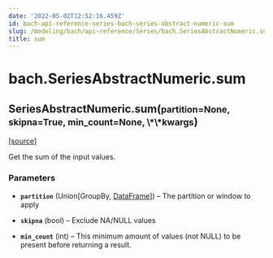 ```yaml
---
date: '2022-05-02T12:52:16.459Z'
id: bach-api-reference-series-bach-series-abstract-numeric-sum
slug: /modeling/bach/api-reference/Series/bach.SeriesAbstractNumeric.sum/
title: sum
---
```


# bach.SeriesAbstractNumeric.sum

<div class="method">

<h2 class="signature-method"><span class="additional-name">SeriesAbstractNumeric.</span><span class="name">sum(</span><small class="parameter-list"><span class="parameter" id="partition">partition=None</span>, <span class="parameter" id="skipna">skipna=True</span>, <span class="parameter" id="min_count">min_count=None</span>, <span class="parameter" id="**">\*\*kwargs</span></small>)</h2>


&#8203;<span class="view-source">[[source]](https://github.com/objectiv/objectiv-analytics/blob/main/bach/bach/series/series_numeric.py)</span>

<div class="content">

Get the sum of the input values.


### Parameters

* **`partition`** (Union[GroupBy, [DataFrame](/docs/modeling/bach/api-reference/DataFrame/bach.DataFrame)]) – The partition or window to apply

* **`skipna`** (bool) – Exclude NA/NULL values

* **`min_count`** (int) – This minimum amount of values (not NULL) to be present before returning a result.



</div>

</div>
